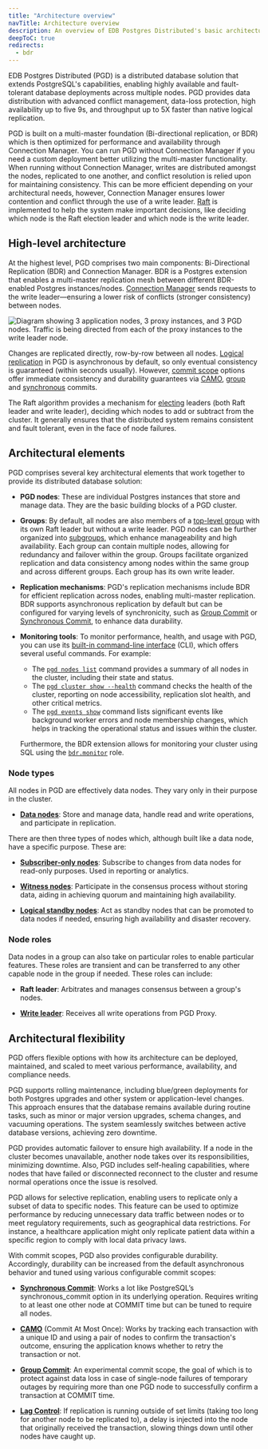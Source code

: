 ```yaml
---
title: "Architecture overview"
navTitle: Architecture overview
description: An overview of EDB Postgres Distributed's basic architecture, including groups, multiple masters, mesh topology, logical replication, connection management, and high availability.
deepToC: true
redirects: 
  - bdr
---
```


EDB Postgres Distributed (PGD) is a distributed database solution that extends PostgreSQL's capabilities, enabling highly available and fault-tolerant database deployments across multiple nodes. 
PGD provides data distribution with advanced conflict management, data-loss protection, high availability up to five 9s, and throughput up to 5X faster than native logical replication.

PGD is built on a multi-master foundation (Bi-directional replication, or BDR) which is then optimized for performance and availability through Connection Manager. 
You can run PGD without Connection Manager if you need a custom deployment better utilizing the multi-master functionality. When running without Connection Manager, writes are distributed amongst the nodes, replicated to one another, and conflict resolution is relied upon for maintaining consistency.
This can be more efficient depending on your architectural needs, however, Connection Manager ensures lower contention and conflict through the use of a write leader.
[Raft](https://en.wikipedia.org/wiki/Raft_(algorithm)) is implemented to help the system make important decisions, like deciding which node is the Raft election leader and which node is the write leader. 

## High-level architecture

At the highest level, PGD comprises two main components: Bi-Directional Replication (BDR) and Connection Manager. 
BDR is a Postgres extension that enables a multi-master replication mesh between different BDR-enabled Postgres instances/nodes. 
[Connection Manager](../connection-manager) sends requests to the write leader—ensuring a lower risk of conflicts (stronger consistency) between nodes.

![Diagram showing 3 application nodes, 3 proxy instances, and 3 PGD nodes. Traffic is being directed from each of the proxy instances to the write leader node.](./images/always_on_1x3_updated.png)

Changes are replicated directly, row-by-row between all nodes. 
[Logical replication](../terminology/#logical-replication) in PGD is asynchronous by default, so only eventual consistency is guaranteed (within seconds usually). 
However, [commit scope](../commit-scopes/commit-scopes) options offer immediate consistency and durability guarantees via [CAMO](/pgd/latest/commit-scopes/camo/), [group](../commit-scopes/group-commit) and [synchronous](../commit-scopes/synchronous_commit) commits.

The Raft algorithm provides a mechanism for [electing](../routing/raft/04_raft_elections_in_depth/) leaders (both Raft leader and write leader), deciding which nodes to add or subtract from the cluster. It generally ensures that the distributed system remains consistent and fault tolerant, even in the face of node failures.

## Architectural elements

PGD comprises several key architectural elements that work together to provide its distributed database solution:

  - **PGD nodes**: These are individual Postgres instances that store and manage data. They are the basic building blocks of a PGD cluster.
 
  - **Groups**:  By default, all nodes are also members of a [top-level group](../node_management/groups_and_subgroups/#groups) with its own Raft leader but without a write leader. PGD nodes can be further organized into [subgroups](../node_management/groups_and_subgroups/#sub-groups), which enhance manageability and high availability. Each group can contain multiple nodes, allowing for redundancy and failover within the group. Groups facilitate organized replication and data consistency among nodes within the same group and across different groups. Each group has its own write leader.

  - **Replication mechanisms**: PGD's replication mechanisms include BDR for efficient replication across nodes, enabling multi-master replication. BDR supports asynchronous replication by default but can be configured for varying levels of synchronicity, such as [Group Commit](../commit-scopes/group-commit) or [Synchronous Commit](../commit-scopes/synchronous_commit), to enhance data durability.

  - **Monitoring tools**: To monitor performance, health, and usage with PGD, you can use its [built-in command-line interface](/pgd/latest/reference/cli) (CLI), which offers several useful commands. For example: 
    - The [`pgd nodes list`](/pgd/latest/reference/cli/command_ref/nodes/list/) command provides a summary of all nodes in the cluster, including their state and status. 
    - The [`pgd cluster show --health`](/pgd/latest/reference/cli/command_ref/cluster/show/#options) command checks the health of the cluster, reporting on node accessibility, replication slot health, and other critical metrics. 
    - The [`pgd events show`](/pgd/latest/reference/cli/command_ref/events/show/) command lists significant events like background worker errors and node membership changes, which helps in tracking the operational status and issues within the cluster. 

    Furthermore, the BDR extension allows for monitoring your cluster using SQL using the [`bdr.monitor`](../security/pgd-predefined-roles/#bdr_monitor) role.

### Node types

All nodes in PGD are effectively data nodes. They vary only in their purpose in the cluster. 

  - **[Data nodes](/pgd/latest/reference/nodes/overview#data-nodes)**: Store and manage data, handle read and write operations, and participate in replication.

There are then three types of nodes which, although built like a data node, have a specific purpose. These are:

  - **[Subscriber-only nodes](/pgd/latest/reference/nodes/subscriber_only/)**: Subscribe to changes from data nodes for read-only purposes. Used in reporting or analytics.

  - **[Witness nodes](/pgd/latest/reference/nodes/witness_nodes/)**: Participate in the consensus process without storing data, aiding in achieving quorum and maintaining high availability.

  - **[Logical standby nodes](/pgd/latest/reference/nodes/logical_standby_nodes/)**: Act as standby nodes that can be promoted to data nodes if needed, ensuring high availability and disaster recovery.

### Node roles

Data nodes in a group can also take on particular roles to enable particular features. 
These roles are transient and can be transferred to any other capable node in the group if needed.
These roles can include:

  - **Raft leader**: Arbitrates and manages consensus between a group's nodes.

  - **[Write leader](/pgd/latest/terminology/#write-leader)**: Receives all write operations from PGD Proxy.

## Architectural flexibility

PGD offers flexible options with how its architecture can be deployed, maintained, and scaled to meet various performance, availability, and compliance needs.

PGD supports rolling maintenance, including blue/green deployments for both Postgres upgrades and other system or application-level changes. This approach ensures that the database remains available during routine tasks, such as minor or major version upgrades, schema changes, and vacuuming operations. The system seamlessly switches between active database versions, achieving zero downtime.

PGD provides automatic failover to ensure high availability. If a node in the cluster becomes unavailable, another node takes over its responsibilities, minimizing downtime. Also, PGD includes self-healing capabilities, where nodes that have failed or disconnected reconnect to the cluster and resume normal operations once the issue is resolved.

PGD allows for selective replication, enabling users to replicate only a subset of data to specific nodes. This feature can be used to optimize performance by reducing unnecessary data traffic between nodes or to meet regulatory requirements, such as geographical data restrictions. For instance, a healthcare application might only replicate patient data within a specific region to comply with local data privacy laws.

With commit scopes, PGD also provides configurable durability. Accordingly, durability can be increased from the default asynchronous behavior and tuned using various configurable commit scopes: 

- **[Synchronous Commit](/pgd/latest/reference/commit-scopes/synchronous_commit.mdx)**: Works a lot like PostgreSQL’s synchronous_commit option in its underlying operation. Requires writing to at least one other node at COMMIT time but can be tuned to require all nodes.

- **[CAMO](/pgd/latest/reference/commit-scopes/camo.mdx)** (Commit At Most Once): Works by tracking each transaction with a unique ID and using a pair of nodes to confirm the transaction's outcome, ensuring the application knows whether to retry the transaction or not.

- **[Group Commit](/pgd/latest/reference/commit-scopes/group-commit.mdx)**: An experimental commit scope, the goal of which is to protect against data loss in case of single-node failures of temporary outages by requiring more than one PGD node to successfully confirm a transaction at COMMIT time.

- **[Lag Control](/pgd/latest/reference/commit-scopes/lag-control.mdx)**: If replication is running outside of set limits (taking too long for another node to be replicated to), a delay is injected into the node that originally received the transaction, slowing things down until other nodes have caught up.
